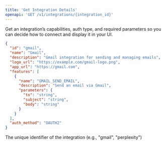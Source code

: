 ```yaml
---
title: 'Get Integration Details'
openapi: 'GET /v1/integrations/{integration_id}'
---
```


Get an integration’s capabilities, auth type, and required parameters so you can decide how to connect and display it in your UI.

<ResponseExample>

```json Response
{
  "id": "gmail",
  "name": "Gmail",
  "description": "Gmail integration for sending and managing emails",
  "logo_url": "https://example.com/gmail-logo.png",
  "app_url": "https://gmail.com",
  "features": [
    {
      "name": "GMAIL_SEND_EMAIL",
      "description": "Send an email via Gmail",
      "parameters": {
        "to": "string",
        "subject": "string",
        "body": "string"
      }
    }
  ],
  "auth_method": "OAUTH2"
}
```

</ResponseExample>

<ParamField header="integration_id" type="string" required>
  The unique identifier of the integration (e.g., "gmail", "perplexity")
</ParamField>
